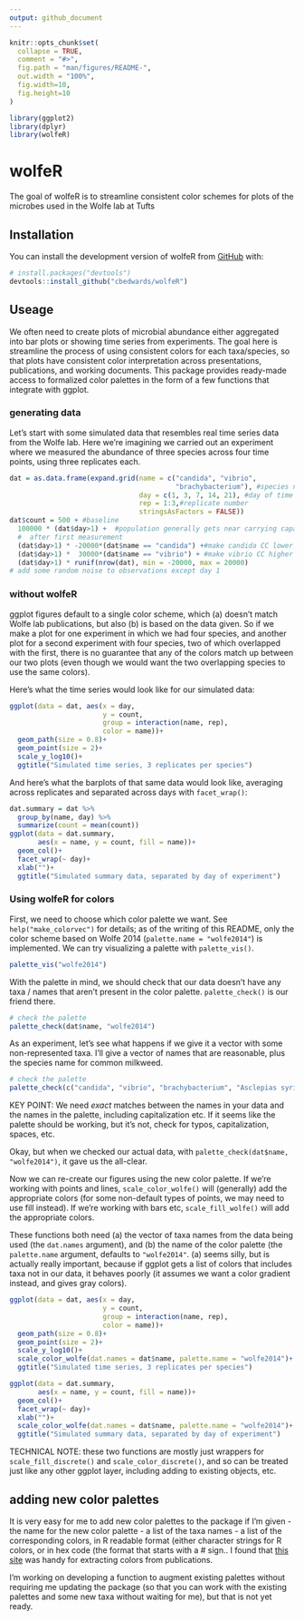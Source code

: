 ```yaml
---
output: github_document
---
```


<!-- README.md is generated from README.Rmd. Please edit that file -->

```r
knitr::opts_chunk$set(
  collapse = TRUE,
  comment = "#>",
  fig.path = "man/figures/README-",
  out.width = "100%",
  fig.width=10,
  fig.height=10
)
```

```r
library(ggplot2)
library(dplyr)
library(wolfeR)
```


# wolfeR

<!-- badges: start -->
<!-- badges: end -->

The goal of wolfeR is to streamline consistent color schemes for plots of the microbes used in the Wolfe lab at Tufts

## Installation

You can install the development version of wolfeR from [GitHub](https://github.com/) with:

``` r
# install.packages("devtools")
devtools::install_github("cbedwards/wolfeR")
```

## Useage

We often need to create plots of microbial abundance either aggregated into bar plots or showing time series from experiments. The goal here is streamline the process of using consistent colors for each taxa/species, so that plots have consistent color interpretation across presentations, publications, and working documents. This package provides ready-made access to formalized color palettes in the form of a few functions that integrate with ggplot. 

### generating data

Let's start with some simulated data that resembles real time series data from the Wolfe lab. Here we're imagining we carried out an experiment where we measured the abundance of three species across four time points, using three replicates each. 

```r
dat = as.data.frame(expand.grid(name = c("candida", "vibrio",
                                         "brachybacterium"), #species name
                                day = c(1, 3, 7, 14, 21), #day of time series
                                rep = 1:3,#replicate number
                                stringsAsFactors = FALSE))
dat$count = 500 + #baseline
  100000 * (dat$day>1) +  #population generally gets near carrying capacity
  #  after first measurement
  (dat$day>1) * -20000*(dat$name == "candida") +#make candida CC lower
  (dat$day>1) *  30000*(dat$name == "vibrio") + #make vibrio CC higher
  (dat$day>1) * runif(nrow(dat), min = -20000, max = 20000)
# add some random noise to observations except day 1
```

### without wolfeR

ggplot figures default to a single color scheme, which (a) doesn't match Wolfe lab publications, but also (b) is based on the data given. So if we make a plot for one experiment in which we had four species, and another plot for a second experiment with four species, two of which overlapped with the first, there is no guarantee that any of the colors match up between our two plots (even though we would want the two overlapping species to use the same colors).

Here's what the time series would look like for our simulated data:

```r
ggplot(data = dat, aes(x = day,
                       y = count,
                       group = interaction(name, rep),
                       color = name))+
  geom_path(size = 0.8)+
  geom_point(size = 2)+
  scale_y_log10()+
  ggtitle("Simulated time series, 3 replicates per species")

```

And here's what the barplots of that same data would look like, averaging across replicates and separated across days with `facet_wrap()`:

```r
dat.summary = dat %>%
  group_by(name, day) %>%
  summarize(count = mean(count))
ggplot(data = dat.summary,
       aes(x = name, y = count, fill = name))+
  geom_col()+
  facet_wrap(~ day)+
  xlab("")+
  ggtitle("Simulated summary data, separated by day of experiment")
```



### Using wolfeR for colors

First, we need to choose which color palette we want. See `help("make_colorvec")` for details; as of the writing of this README, only the color scheme based on Wolfe 2014 (`palette.name = "wolfe2014"`) is implemented. We can try visualizing a palette with `palette_vis()`.

```r
palette_vis("wolfe2014")
```

With the palette in mind, we should check that our data doesn't have any taxa / names that aren't present in the color palette. `palette_check()` is our friend there.

```r
# check the palette
palette_check(dat$name, "wolfe2014")
```

As an experiment, let's see what happens if we give it a vector with some non-represented taxa. I'll give a vector of names that are reasonable, plus the species name for common milkweed. 

```r
# check the palette
palette_check(c("candida", "vibrio", "brachybacterium", "Asclepias syriaca"), "wolfe2014")
```

KEY POINT: We need *exact* matches between the names in your data and the names in the palette, including capitalization etc. If it seems like the palette should be working, but it's not, check for typos, capitalization, spaces, etc. 

Okay, but when we checked our actual data, with `palette_check(dat$name, "wolfe2014")`, it gave us the all-clear. 

Now we can re-create our figures using the new color palette. If we're working with points and lines, `scale_color_wolfe()` will (generally) add the appropriate colors (for some non-default types of points, we may need to use fill instead). If we're working with bars etc, `scale_fill_wolfe()` will add the appropriate colors. 

These functions both need (a) the vector of taxa names from the data being used (the `dat.names` argument), and (b) the name of the color palette (the `palette.name` argument, defaults to `"wolfe2014"`. (a) seems silly, but is actually really important, because if ggplot gets a list of colors that includes taxa not in our data, it behaves poorly (it assumes we want a color gradient instead, and gives gray colors).

```r
ggplot(data = dat, aes(x = day,
                       y = count,
                       group = interaction(name, rep),
                       color = name))+
  geom_path(size = 0.8)+
  geom_point(size = 2)+
  scale_y_log10()+
  scale_color_wolfe(dat.names = dat$name, palette.name = "wolfe2014")+
  ggtitle("Simulated time series, 3 replicates per species")

```



```r
ggplot(data = dat.summary,
       aes(x = name, y = count, fill = name))+
  geom_col()+
  facet_wrap(~ day)+
  xlab("")+
  scale_color_wolfe(dat.names = dat$name, palette.name = "wolfe2014")+
  ggtitle("Simulated summary data, separated by day of experiment")

```

TECHNICAL NOTE: these two functions are mostly just wrappers for `scale_fill_discrete()` and `scale_color_discrete()`, and so can be treated just like any other ggplot layer, including adding to existing objects, etc.

## adding new color palettes

It is very easy for me to add new color palettes to the package if I'm given 
-  the name for the new color palette
-  a list of the taxa names 
-  a list of the corresponding colors, in R readable format (either character strings for R colors, or in hex code (the format that starts with a # sign.. I found that [this site](https://colors.artyclick.com/) was handy for extracting colors from publications. 

I'm working on developing a function to augment existing palettes without requiring me updating the package (so that you can work with the existing palettes and some new taxa without waiting for me), but that is not yet ready.
